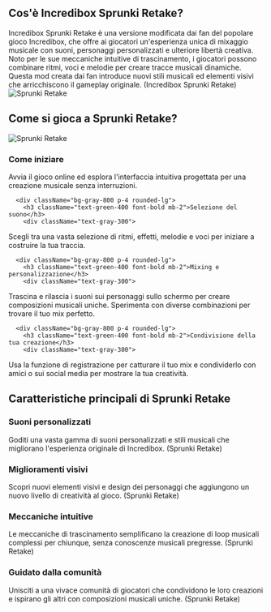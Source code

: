 ## Cos'è Incredibox Sprunki Retake?
<div className="flex flex-col md:flex-row items-center gap-8">
  <div className="w-full md:w-1/2 text-xl">
Incredibox Sprunki Retake è una versione modificata dai fan del popolare gioco Incredibox, che offre ai giocatori un'esperienza unica di mixaggio musicale con suoni, personaggi personalizzati e ulteriore libertà creativa. Noto per le sue meccaniche intuitive di trascinamento, i giocatori possono combinare ritmi, voci e melodie per creare tracce musicali dinamiche. Questa mod creata dai fan introduce nuovi stili musicali ed elementi visivi che arricchiscono il gameplay originale. (Incredibox Sprunki Retake)
</div>
  <div className="w-full md:w-1/2 flex justify-center items-center">
<img 
      src="https://sprunkiretake.fun/game_screenshot.webp" 
      alt="Sprunki Retake" 
      className="w-4/5 h-auto"
    />
</div>
</div>

## Come si gioca a Sprunki Retake?
<div className="flex flex-col md:flex-row items-center gap-8">
  <div className="w-full md:w-1/2">
<img 
      src="https://sprunkiretake.fun/game_screenshot.webp" 
      alt="Sprunki Retake" 
      className="w-4/5 h-auto mx-auto"
    />
</div>
  <div className="w-full md:w-1/2">
    <div className="grid grid-cols-1 gap-4 mt-0">
      <div className="bg-gray-800 p-4 rounded-lg">
        <h3 className="text-green-400 font-bold mb-2">Come iniziare</h3>
        <div className="text-gray-300">
Avvia il gioco online ed esplora l'interfaccia intuitiva progettata per una creazione musicale senza interruzioni.
</div>
      </div>

      <div className="bg-gray-800 p-4 rounded-lg">
        <h3 className="text-green-400 font-bold mb-2">Selezione del suono</h3>
        <div className="text-gray-300">
Scegli tra una vasta selezione di ritmi, effetti, melodie e voci per iniziare a costruire la tua traccia.
</div>
      </div>

      <div className="bg-gray-800 p-4 rounded-lg">
        <h3 className="text-green-400 font-bold mb-2">Mixing e personalizzazione</h3>
        <div className="text-gray-300">
Trascina e rilascia i suoni sui personaggi sullo schermo per creare composizioni musicali uniche. Sperimenta con diverse combinazioni per trovare il tuo mix perfetto.
</div>
      </div>

      <div className="bg-gray-800 p-4 rounded-lg">
        <h3 className="text-green-400 font-bold mb-2">Condivisione della tua creazione</h3>
        <div className="text-gray-300">
Usa la funzione di registrazione per catturare il tuo mix e condividerlo con amici o sui social media per mostrare la tua creatività.
</div>
      </div>
    </div>
  </div>
</div>

## Caratteristiche principali di Sprunki Retake
<div className="grid grid-cols-1 md:grid-cols-2 gap-4">
  <div className="bg-gray-800 p-4 rounded-lg">
    <h3 className="text-green-400 font-bold mb-2">Suoni personalizzati</h3>
    <div className="text-gray-300">
Goditi una vasta gamma di suoni personalizzati e stili musicali che migliorano l'esperienza originale di Incredibox. (Sprunki Retake)
</div>
  </div>

  <div className="bg-gray-800 p-4 rounded-lg">
    <h3 className="text-green-400 font-bold mb-2">Miglioramenti visivi</h3>
    <div className="text-gray-300">
Scopri nuovi elementi visivi e design dei personaggi che aggiungono un nuovo livello di creatività al gioco. (Sprunki Retake)
</div>
  </div>

  <div className="bg-gray-800 p-4 rounded-lg">
    <h3 className="text-green-400 font-bold mb-2">Meccaniche intuitive</h3>
    <div className="text-gray-300">
Le meccaniche di trascinamento semplificano la creazione di loop musicali complessi per chiunque, senza conoscenze musicali pregresse. (Sprunki Retake)
</div>
  </div>

  <div className="bg-gray-800 p-4 rounded-lg">
    <h3 className="text-green-400 font-bold mb-2">Guidato dalla comunità</h3>
    <div className="text-gray-300">
Unisciti a una vivace comunità di giocatori che condividono le loro creazioni e ispirano gli altri con composizioni musicali uniche. (Sprunki Retake)
</div>
  </div>
</div>